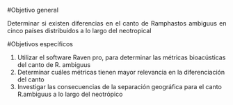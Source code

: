 








#Objetivo general




<p align="justify">
Determinar si existen diferencias en el canto de Ramphastos ambiguus en cinco países distribuidos a lo largo del neotropical 
</p>









#Objetivos específicos




1. Utilizar el software Raven pro, para determinar las métricas bioacústicas del canto de R. ambiguus 
2. Determinar cuáles métricas tienen mayor relevancia en la diferenciación del canto
3. Investigar las consecuencias de la separación geográfica para el canto R.ambiguus a lo largo del neotrópico
